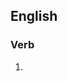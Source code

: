 ==English==

===Verb===
{{head|en|present participle}}

# {{present participle of|allocate|lang=en|nocat=1}}